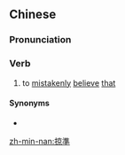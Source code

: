 {{also|掠准}}
==Chinese==
{{zh-forms|s=掠准}}

===Pronunciation===
{{zh-pron
|mn=lia̍h-chún
|cat=v
}}

===Verb===
{{zh-verb}}

# {{lb|zh|Min Nan}} to [[mistakenly]] [[believe]] [[that]]

====Synonyms====
* {{zh-l|以為}}

[[zh-min-nan:掠準]]